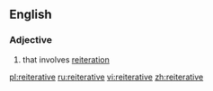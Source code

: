 ==English==

===Adjective===
{{en-adj|-}}

# that involves [[reiteration]]

[[pl:reiterative]]
[[ru:reiterative]]
[[vi:reiterative]]
[[zh:reiterative]]